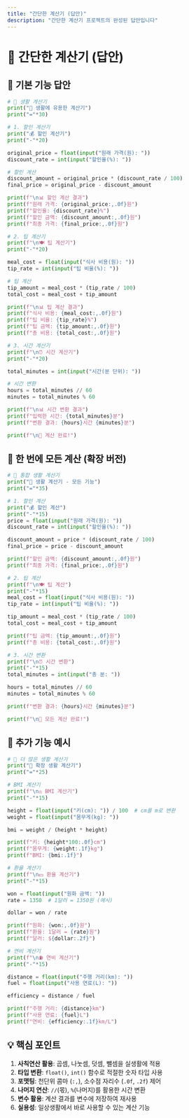 ```yaml
---
title: "간단한 계산기 (답안)"
description: "간단한 계산기 프로젝트의 완성된 답안입니다"
---
```


# 🧮 간단한 계산기 (답안)

## 🚀 기본 기능 답안

```python
# 🧮 생활 계산기
print("🧮 생활에 유용한 계산기")
print("="*30)

# 1. 할인 계산기
print("💰 할인 계산기")
print("-"*20)

original_price = float(input("원래 가격(원): "))
discount_rate = int(input("할인율(%): "))

# 할인 계산
discount_amount = original_price * (discount_rate / 100)
final_price = original_price - discount_amount

print(f"\n📊 할인 계산 결과")
print(f"원래 가격: {original_price:,.0f}원")
print(f"할인율: {discount_rate}%")
print(f"할인 금액: {discount_amount:,.0f}원")
print(f"최종 가격: {final_price:,.0f}원")

# 2. 팁 계산기
print(f"\n🍽️ 팁 계산기")
print("-"*20)

meal_cost = float(input("식사 비용(원): "))
tip_rate = int(input("팁 비율(%): "))

# 팁 계산
tip_amount = meal_cost * (tip_rate / 100)
total_cost = meal_cost + tip_amount

print(f"\n📊 팁 계산 결과")
print(f"식사 비용: {meal_cost:,.0f}원")
print(f"팁 비율: {tip_rate}%")
print(f"팁 금액: {tip_amount:,.0f}원")
print(f"총 비용: {total_cost:,.0f}원")

# 3. 시간 계산기
print(f"\n⏰ 시간 계산기")
print("-"*20)

total_minutes = int(input("시간(분 단위): "))

# 시간 변환
hours = total_minutes // 60
minutes = total_minutes % 60

print(f"\n📊 시간 변환 결과")
print(f"입력한 시간: {total_minutes}분")
print(f"변환 결과: {hours}시간 {minutes}분")

print(f"\n🎉 계산 완료!")
```

## 🔄 한 번에 모든 계산 (확장 버전)

```python
# 🧮 통합 생활 계산기
print("🧮 생활 계산기 - 모든 기능")
print("="*35)

# 1. 할인 계산
print("💰 할인 계산")
print("-"*15)
price = float(input("원래 가격(원): "))
discount_rate = int(input("할인율(%): "))

discount_amount = price * (discount_rate / 100)
final_price = price - discount_amount

print(f"할인 금액: {discount_amount:,.0f}원")
print(f"최종 가격: {final_price:,.0f}원")

# 2. 팁 계산
print(f"\n🍽️ 팁 계산")
print("-"*15)
meal_cost = float(input("식사 비용(원): "))
tip_rate = int(input("팁 비율(%): "))

tip_amount = meal_cost * (tip_rate / 100)
total_cost = meal_cost + tip_amount

print(f"팁 금액: {tip_amount:,.0f}원")
print(f"총 비용: {total_cost:,.0f}원")

# 3. 시간 변환
print(f"\n⏰ 시간 변환")
print("-"*15)
total_minutes = int(input("총 분: "))

hours = total_minutes // 60
minutes = total_minutes % 60

print(f"변환 결과: {hours}시간 {minutes}분")

print(f"\n🎉 모든 계산 완료!")
```

## 🎯 추가 기능 예시

```python
# 🧮 더 많은 생활 계산기
print("🧮 확장 생활 계산기")
print("="*25)

# BMI 계산기
print(f"\n⚖️ BMI 계산기")
print("-"*15)

height = float(input("키(cm): ")) / 100  # cm를 m로 변환
weight = float(input("몸무게(kg): "))

bmi = weight / (height * height)

print(f"키: {height*100:.0f}cm")
print(f"몸무게: {weight:.1f}kg")
print(f"BMI: {bmi:.1f}")

# 환율 계산기
print(f"\n💵 환율 계산기")
print("-"*15)

won = float(input("원화 금액: "))
rate = 1350  # 1달러 = 1350원 (예시)

dollar = won / rate

print(f"원화: {won:,.0f}원")
print(f"환율: 1달러 = {rate}원")
print(f"달러: ${dollar:.2f}")

# 연비 계산기
print(f"\n⛽ 연비 계산기")
print("-"*15)

distance = float(input("주행 거리(km): "))
fuel = float(input("사용 연료(L): "))

efficiency = distance / fuel

print(f"주행 거리: {distance}km")
print(f"사용 연료: {fuel}L")
print(f"연비: {efficiency:.1f}km/L")
```

## 💡 핵심 포인트

1. **사칙연산 활용**: 곱셈, 나눗셈, 덧셈, 뺄셈을 실생활에 적용
2. **타입 변환**: `float()`, `int()` 함수로 적절한 숫자 타입 사용
3. **포맷팅**: 천단위 콤마 (`:,`), 소수점 자리수 (`.0f`, `.2f`) 제어
4. **나머지 연산**: `//`(몫), `%`(나머지)를 활용한 시간 변환
5. **변수 활용**: 계산 결과를 변수에 저장하여 재사용
6. **실용성**: 일상생활에서 바로 사용할 수 있는 계산 기능
